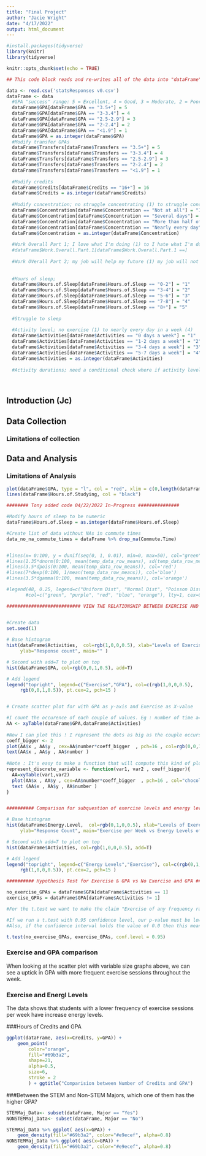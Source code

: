 ---
title: "Final Project"
author: "Jacie Wright"
date: "4/17/2022"
output: html_document
---

```{r setup, include=FALSE}
#install.packages(tidyverse)
library(knitr)
library(tidyverse)

knitr::opts_chunk$set(echo = TRUE)
```

```{r}

## This code block reads and re-writes all of the data into "dataFrame" to be used in each analysis

data <- read.csv('statsResponses v0.csv')
dataFrame <- data
  #GPA "success" range: 5 = Excellent, 4 = Good, 3 = Moderate, 2 = Poor, 1 = Bad
  dataFrame$GPA[dataFrame$GPA == "3.5+"] = 5
  dataFrame$GPA[dataFrame$GPA == "3-3.4"] = 4
  dataFrame$GPA[dataFrame$GPA == "2.5-2.9"] = 3
  dataFrame$GPA[dataFrame$GPA == "2-2.4"] = 2
  dataFrame$GPA[dataFrame$GPA == "<1.9"] = 1
  dataFrame$GPA = as.integer(dataFrame$GPA)
  #Modify transfer GPAs
  dataFrame$Transfers[dataFrame$Transfers == "3.5+"] = 5
  dataFrame$Transfers[dataFrame$Transfers == "3-3.4"] = 4
  dataFrame$Transfers[dataFrame$Transfers == "2.5-2.9"] = 3
  dataFrame$Transfers[dataFrame$Transfers == "2-2.4"] = 2
  dataFrame$Transfers[dataFrame$Transfers == "<1.9"] = 1
 
  #Modify credits
  dataFrame$Credits[dataFrame$Credits == "16+"] = 16
  dataFrame$Credits = as.integer(dataFrame$Credits)
  
  #Modify concentration; no struggle concentrating (1) to struggle concentrating every day (4)
  dataFrame$Concentration[dataFrame$Concentration == "Not at all"] = "1"
  dataFrame$Concentration[dataFrame$Concentration == "Several days"] = "2"
  dataFrame$Concentration[dataFrame$Concentration == "More than half of the days"] = "3"
  dataFrame$Concentration[dataFrame$Concentration == "Nearly every day"] = "4"
  dataFrame$Concentration = as.integer(dataFrame$Concentration)
   
  #Work Overall Part 1; I love what I'm doing (1) to I hate what I'm doing (5)
  #dataFrame$Work.Overall.Part.1[dataFrame$Work.Overall.Part.1 ==]
  
  #Work OVerall Part 2; my job will help my future (1) my job will not help my future (5)
  
  
  #Hours of sleep; 
  dataFrame$Hours.of.Sleep[dataFrame$Hours.of.Sleep == "0-2"] = "1"
  dataFrame$Hours.of.Sleep[dataFrame$Hours.of.Sleep == "3-4"] = "2"
  dataFrame$Hours.of.Sleep[dataFrame$Hours.of.Sleep == "5-6"] = "3"
  dataFrame$Hours.of.Sleep[dataFrame$Hours.of.Sleep == "7-8"] = "4"
  dataFrame$Hours.of.Sleep[dataFrame$Hours.of.Sleep == "8+"] = "5"
  
  #Struggle to sleep
  
  #Activity level; no exercise (1) to nearly every day in a week (4)
  dataFrame$Activities[dataFrame$Activities == "0 days a week"] = "1"
  dataFrame$Activities[dataFrame$Activities == "1-2 days a week"] = "2"
  dataFrame$Activities[dataFrame$Activities == "3-4 days a week"] = "3"
  dataFrame$Activities[dataFrame$Activities == "5-7 days a week"] = "4"
  dataFrame$Activities = as.integer(dataFrame$Activities)
  
  #Activity durations; need a conditional check where if activity level = 1 set to 0
  
  

```

## Introduction (Jc)

## Data Collection

### Limitations of collection

## Data and Analysis

### Limitations of Analysis


``` {r}

plot(dataFrame$GPA, type = "l", col = "red", xlim = c(0,length(dataFrame$Timestamp)), ylim = c(0,max(dataFrame$Hours.of.Studying)))
lines(dataFrame$Hours.of.Studying, col = "black")

```


``` {r}

######## Tony added code 04/22/2022 In-Progress ###############

#Modify hours of sleep to be numeric
dataFrame$Hours.of.Sleep = as.integer(dataFrame$Hours.of.Sleep)

#Create list of data without NAs in commute times
data_no_na_commute_times = dataFrame %>% drop_na(Commute.Time)


#lines(x= 0:100, y = dunif(seq(0, 1, 0.01), min=0, max=50), col="green")
#lines(1.35*dnorm(0:100, mean(temp_data_row_means), sd(temp_data_row_means)), col='purple')
#lines(3.5*dpois(0:100, mean(temp_data_row_means)), col='red')
#lines(7*dexp(0:100, 1/mean(temp_data_row_means)), col='blue')
#lines(3.5*dgamma(0:100, mean(temp_data_row_means)), col='orange')

#legend(48, 0.25, legend=c("Uniform Dist", "Normal Dist", "Poisson Dist", "Exponential Dist", "Gamma Dist"),
       #col=c("green", "purple", "red", "blue", "orange"), lty=1, cex=0.75)

########################### VIEW THE RELATIONSHIP BETWEEN EXERCISE AND GPA ##############


#Create data
set.seed(1)
 
# Base histogram
hist(dataFrame$Activities,  col=rgb(1,0,0,0.5), xlab="Levels of Exercise and GPA", 
     ylab="Response count", main="" )

# Second with add=T to plot on top
hist(dataFrame$GPA, col=rgb(0,0,1,0.5), add=T)

# Add legend
legend("topright", legend=c("Exercise","GPA"), col=c(rgb(1,0,0,0.5), 
     rgb(0,0,1,0.5)), pt.cex=2, pch=15 )


# Create scatter plot for with GPA as y-axis and Exercise as X-value

#I count the occurence of each couple of values. Eg : number of time a=1 and b=1, number of time a=1 and b=2 etc...
AA <- xyTable(dataFrame$GPA,dataFrame$Activities)
 
#Now I can plot this ! I represent the dots as big as the couple occurs often
coeff_bigger <- 2
plot(AA$x , AA$y , cex=AA$number*coeff_bigger  , pch=16 , col=rgb(0,0,1,0.5) , xlab= "Gpa levels" , ylab="Exercise levels" , xlim=c(0,6) , ylim=c(0,6), main="Excercse levels per week VS GPA")
text(AA$x , AA$y , AA$number )
 
#Note : It's easy to make a function that will compute this kind of plot automaticaly :
represent_discrete_variable <- function(var1, var2 , coeff_bigger){
  AA=xyTable(var1,var2)
  plot(AA$x , AA$y , cex=AA$number*coeff_bigger  , pch=16 , col="chocolate1" , xlab= "value of a" , ylab="value of b" )
  text (AA$x , AA$y , AA$number )
}


########## Comparison for subquestion of exercise levels and energy levels ##############################

# Base histogram
hist(dataFrame$Energy.Level,  col=rgb(0,1,0,0.5), xlab="Levels of Exercise and Energy", 
     ylab="Response Count", main="Exercise per Week vs Energy Levels of Last Two Weeks", ylim = c(0,25))

# Second with add=T to plot on top
hist(dataFrame$Activities, col=rgb(1,0,0,0.5), add=T)

# Add legend
legend("topright", legend=c("Energy Levels","Exercise"), col=c(rgb(0,1,0,0.5), 
     rgb(1,0,0,0.5)), pt.cex=2, pch=15 )

```
```{r}
########## Hypothesis Test for Exercise & GPA vs No Exercise and GPA ##############################

no_exercise_GPAs = dataFrame$GPA[dataFrame$Activities == 1]
exercise_GPAs = dataFrame$GPA[dataFrame$Activities != 1]

#For the t.test we want to make the claim "Exercise of any frequency raises a student GPA". This mean that our null hypothesis we must claim that the opposite is true or that "There is no difference in GPAs" is true.

#If we run a t.test with 0.95 confidence level, our p-value must be lower than 0.05 for us to refuse the null hypothesis that "There is no difference in GPAs" is true.
#Also, if the confidence interval holds the value of 0.0 then this means that our difference in means from both sets are negligible. 

t.test(no_exercise_GPAs, exercise_GPAs, conf.level = 0.95)


```


### Exercise and GPA comparison

When looking at the scatter plot with variable size graphs above, we can see a uptick in GPA with more frequent exercise sessions throughout the week. 

### Exercise and Energl Levels
The data shows that students with a lower frequency of exercise sessions per week have increase energy levels.

###Hours of Credits and GPA

```{r}

ggplot(dataFrame, aes(x=Credits, y=GPA)) + 
    geom_point(
        color="orange",
        fill="#69b3a2",
        shape=21,
        alpha=0.5,
        size=6,
        stroke = 2
        ) + ggtitle("Comparision between Number of Credits and GPA")
```

###Between the STEM and Non-STEM Majors, which one of them has the higher GPA?

```{r}
STEMMaj_Data<- subset(dataFrame, Major == "Yes")
NONSTEMMaj_Data<- subset(dataFrame, Major == "No")

STEMMaj_Data %>% ggplot( aes(x=GPA)) +
    geom_density(fill="#69b3a2", color="#e9ecef", alpha=0.8)
NONSTEMMaj_Data %>% ggplot( aes(x=GPA)) +
    geom_density(fill="#69b3a2", color="#e9ecef", alpha=0.8)

```

